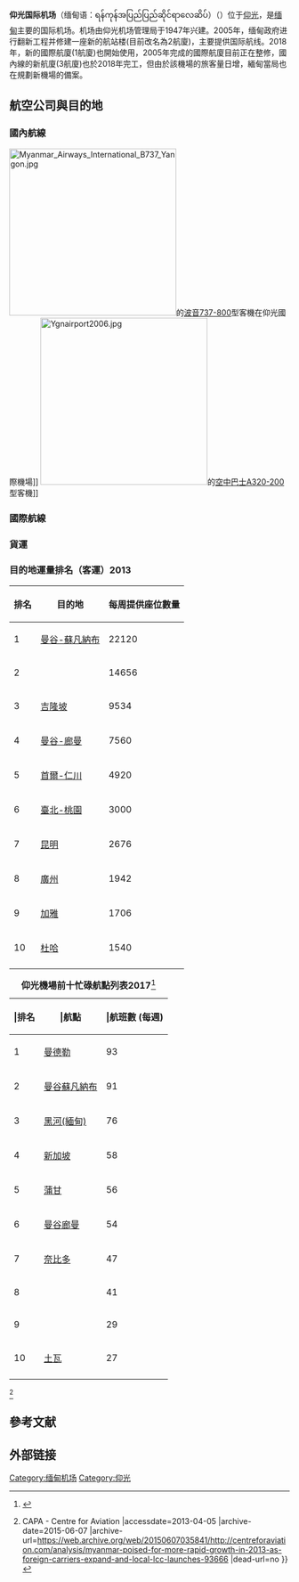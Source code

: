 {{多個問題|
{{expand language|1=en|page=|time=2019-09-10T16:26:48+00:00}}
{{prose|time=2019-09-10T16:26:48+00:00}}
{{refimprove|time=2019-09-10T16:26:48+00:00}}
}}
{{Infobox airport
| name             = 仰光国际机场<br>ရန်ကုန်အပြည်ပြည်ဆိုင်ရာလေဆိပ်
| image            = Yangon Airport T1.jpg
| image-width      = 300
| type             = 民用
| owner            = 缅甸政府
| operator         = 仰光机场有限公司
| opened           = 1947年
| location         = {{緬甸}}[[仰光|仰光]]
| hub              = * [[緬甸國家航空|緬甸國家航空]]
* [[緬甸國際航空|緬甸國際航空]]
* [[曼德勒航空|曼德勒航空]]
* [[仰光航空|仰光航空]]
* {{link-en|KBZ航空|Air KBZ}}
* {{link-en|亞洲之翼航空|Asian Wings Airways}}
* {{link-en|金緬航空|Golden Myanmar Airlines}}
| distance_to_city = 19公里
| IATA             = RGN
| ICAO             = VYYY
| elevation-f      = 109
| elevation-m      = 33
| coordinates      = {{coord|16|54|26|N|96|07|59|E|type:airport}}
| r1-number        = 03/21
| r1-length-f      = 11,201
| r1-length-m      = 3,414
| r1-surface       = 沥青
| stat-year        = 2017
| stat1-header     = 客運量
| stat1-data       = 5,916,597 {{increase}}
| stat2-header     = 國際旅客
| stat2-data       = 3,930,590 {{increase}}
| website          = [http://yangonairport.aero yangonairport.aero]
}}
'''仰光国际机场'''（缅甸语：ရန်ကုန်အပြည်ပြည်ဆိုင်ရာလေဆိပ်）（{{airport codes|RGN|VYYY}}）位于[[仰光|仰光]]，是[[缅甸|缅甸]]主要的国际机场。机场由仰光机场管理局于1947年兴建。2005年，缅甸政府进行翻新工程并修建一座新的航站楼(目前改名為2航廈)，主要提供国际航线。2018年，新的國際航廈(1航廈)也開始使用，2005年完成的國際航廈目前正在整修，國內線的新航廈(3航廈)也於2018年完工，但由於該機場的旅客量日增，緬甸當局也在規劃新機場的備案。

== 航空公司與目的地 ==
=== 國內航線 ===
[[File:Myanmar_Airways_International_B737_Yangon.jpg|300px]]的[[波音737|波音737-800]]型客機在仰光國際機場]]
[[File:Ygnairport2006.jpg|300px]]的[[空中巴士A320-200|空中巴士A320-200]]型客機]]
{{Airport-dest-list
|{{nowrap|{{flagicon|Burma}} [[緬甸國際航空|緬甸國際航空]]}}|[[曼德勒國際機場|曼德勒]]
|{{flagicon|Burma}} [[緬甸國家航空|緬甸國家航空]]|[[奈比多國際機場|奈比多]]、[[曼德勒國際機場|曼德勒]]、{{link-en|蒲甘|Nyaung U Airport}}、[[土瓦機場|土瓦]]、{{link-en|黑河|Heho Airport}}、{{link-en|高當|Kawthaung Airport}}、{{link-en|皎漂|Kyaukpyu Airport}}、{{link-en|Hkamti|Khamti Airport}}、[[景棟機場|景棟]]、{{link-en|壘固|Loikaw Airport}}、[[臘戍機場|臘戍]]、{{link-en|毛淡棉|Mawlamyine Airport}}、[[丹老機場|丹老]]、{{link-en|密支那|Myitkyina Airport}}、{{link-en|勃生|Pathein Airport}}、[[葡萄機場|葡萄縣]]、{{link-en|實兌|Sittwe Airport}}、{{link-en|大其力|Tachilek Airport}}、{{link-en|額不里海灘|Thandwe Airport}}
|{{flagicon|Burma}} [[曼德勒航空|曼德勒航空]]|[[曼德勒國際機場|曼德勒]]、{{link-en|大其力|Tachilek Airport}}
|{{flagicon|Burma}} {{link-en|KBZ航空|Air KBZ}}|[[奈比多國際機場|奈比多]]、[[曼德勒國際機場|曼德勒]]、{{link-en|蒲甘|Nyaung U Airport}}、[[土瓦機場|土瓦]]、{{link-en|黑河|Heho Airport}}、{{link-en|吉靈廟|Kalaymyo Airport}}、{{link-en|高當|Kawthaung Airport}}、[[景棟機場|景棟]]、[[臘戍機場|臘戍]]、{{link-en|密支那|Myitkyina Airport}}、{{link-en|實兌|Sittwe Airport}}、{{link-en|額不里海灘|Thandwe Airport}}
|{{flagicon|Burma}} {{link-en|亞洲之翼航空|Asian Wings Airways}}|[[曼德勒國際機場|曼德勒]]、{{link-en|蒲甘|Nyaung U Airport}}、[[土瓦機場|土瓦]]、{{link-en|黑河|Heho Airport}}、{{link-en|高當|Kawthaung Airport}}、[[景棟機場|景棟]]、[[丹老機場|丹老]]、{{link-en|大其力|Tachilek Airport}}(航班無限期取消)<ref name="shutdown">[https://www.aerotelegraph.com/airline-sterben-in-burma aerotelegraph.com - Airlines dying in Burma] {{Wayback|url=https://www.aerotelegraph.com/airline-sterben-in-burma |date=20191224090115 }} 9 August 2018</ref>
|{{flagicon|Burma}} {{link-en|金緬航空|Golden Myanmar Airlines}}|[[奈比多國際機場|奈比多]]、[[曼德勒國際機場|曼德勒]]、{{link-en|蒲甘|Nyaung U Airport}}、{{link-en|黑河|Heho Airport}}、{{link-en|額不里海灘|Thandwe Airport}}
|{{nowrap|{{flagicon|Burma}} {{link-en|緬甸仰達篷航空|Mann Yadanarpon Airlines}}}}|[[曼德勒國際機場|曼德勒]]、{{link-en|蒲甘|Nyaung U Airport}}、{{link-en|黑河|Heho Airport}}、{{link-en|額不里海灘|Thandwe Airport}}、[[景棟機場|景棟]]、{{link-en|大其力|Tachilek Airport}}、{{link-en|密支那|Myitkyina Airport}}
|{{flagicon|Burma}}[[薩爾溫航空|薩爾溫航空]]
同於[[仰光航空|仰光航空]]|[[奈比多國際機場|奈比多]]、[[曼德勒國際機場|曼德勒]]、{{link-en|蒲甘|Nyaung U Airport}}、[[土瓦機場|土瓦]]、{{link-en|黑河|Heho Airport}}、[[景棟機場|景棟]]、[[丹老機場|丹老]]、{{link-en|密支那|Myitkyina Airport}}、{{link-en|大其力|Tachilek Airport}}
}}

=== 國際航線 ===
{{Airport-dest-list
|{{nowrap|{{flagicon|MMR}} [[緬甸國際航空|緬甸國際航空]]}}|[[內塔吉·蘇巴斯·錢德拉·鮑斯國際機場|加爾各答]]、[[蘇凡納布米機場|曼谷－蘇凡納布]]、[[新加坡樟宜機場|新加坡]]、[[廣州白雲國際機場|廣州]]、[[南京祿口國際機場|南京]]、[[寧波櫟社國際機場|寧波]]、[[仁川國際機場|首爾]]<br>'''季節性：'''[[加雅機場|加雅]]
|{{flagicon|Burma}} [[緬甸國家航空|緬甸國家航空]]|[[蘇凡納布米機場|曼谷－蘇凡納布]]、[[清邁國際機場|清邁]]、[[新加坡樟宜機場|新加坡]]、[[香港國際機場|香港]]、[[成都雙流國際機場|成都]]<br>'''季節性包機：'''[[加雅機場|加雅]]
|{{flagicon|IND}} [[印度航空|印度航空]]|[[英迪拉·甘地國際機場|德里]]、[[加雅機場|加雅]]
|{{flagicon|IND}} [[靛藍航空|靛藍航空]]|[[內塔吉·蘇巴斯·錢德拉·鮑斯國際機場|加爾各答]]
|{{flagicon|THA}} [[泰國國際航空|泰國國際航空]]|[[蘇凡納布米機場|曼谷-蘇凡納布]]
|{{flagicon|THA}} [[泰國微笑航空|泰國微笑航空]]|[[蘇凡納布米機場|曼谷-蘇凡納布]]
|{{flagicon|THA}} [[曼谷航空|曼谷航空]]|[[蘇凡納布米機場|曼谷-蘇凡納布]]、[[清邁國際機場|清邁]]、[[普吉國際機場|普吉島]]
|{{flagicon|THA}} [[皇雀航空|皇雀航空]]|[[廊曼國際機場|曼谷-廊曼]]
|{{flagicon|THA}} [[泰國亞洲航空|泰國亞洲航空]]|[[廊曼國際機場|曼谷-廊曼]]
|{{flagicon|THA}} [[泰國獅子航空|泰國獅子航空]]|[[廊曼國際機場|曼谷-廊曼]]
|{{flagicon|MYS}} [[馬來西亞航空|馬來西亞航空]]|[[吉隆坡國際機場|吉隆坡]]
|{{flagicon|MYS}} [[亞洲航空|亞洲航空]]|[[吉隆坡國際機場|吉隆坡]]
|{{flagicon|MYS}} [[馬印航空|馬印航空]]|[[吉隆坡國際機場|吉隆坡]]
|{{flagicon|SGP}} [[新加坡航空|新加坡航空]]|[[新加坡樟宜機場|新加坡]]
|{{flagicon|SGP}} [[勝安航空|勝安航空]]|[[新加坡樟宜機場|新加坡]]
|{{flagicon|SGP}} [[捷星航空|捷星航空]]|[[新加坡樟宜機場|新加坡]]
|{{nowrap|{{flagicon|KHM}} [[柬埔寨景成国际航空|柬埔寨景成国际航空]]}}|[[金邊國際機場|金邊]]
|{{flagicon|VNM}} [[越南航空|越南航空]]|[[內排國際機場|河内]]、[[新山一國際機場|胡志明市]]
|{{flagicon|VNM}} [[越捷航空|越捷航空]]|[[內排國際機場|河内]]
|{{flagicon|CHN}} [[中國國際航空|中國國際航空]]|[[北京首都國際機場|北京-首都]]
|{{flagicon|CHN}} [[中國東方航空|中國東方航空]]|[[上海浦東國際機場|上海-浦東]]、[[廣州白雲國際機場|廣州]]、[[昆明長水國際機場|昆明]]、[[南寧吳圩國際機場|南寧]]、[[武漢天河國際機場|武漢]]
|{{flagicon|CHN}} [[中國南方航空|中國南方航空]]|[[廣州白雲國際機場|廣州]]、[[深圳寶安國際機場|深圳]]
|{{flagicon|CHN}} [[海南航空|海南航空]]|[[重庆江北国际机场|重庆]]
|{{flagicon|CHN}} [[四川航空|四川航空]]|[[成都雙流國際機場|成都]]、[[西安咸陽國際機場|西安]]
|{{flagicon|CHN}} [[廈門航空|廈門航空]]|[[廈門高崎國際機場|廈門]]
|{{flagicon|CHN}} [[青島航空|青島航空]]|[[寧波櫟社國際機場|寧波]]
|{{flagicon|CHN}} [[昆明航空|昆明航空]]|[[昆明長水國際機場|昆明]]
|{{flagicon|CHN}} [[春秋航空|春秋航空]]|[[上海浦東國際機場|上海-浦東]]
|{{flagicon|HKG}} [[国泰港龙航空|国泰港龙航空]]|[[香港國際機場|香港]]
|{{flagicon|TWN}} [[中華航空|中華航空]]|[[臺灣桃園國際機場|臺北-桃園]]
|{{flagicon|KOR}} [[大韓航空|大韓航空]]|[[仁川國際機場|首爾-仁川]]
|{{flagicon|JPN}} [[全日本空輸|全日本空輸]]|[[成田國際機場|東京-成田]]
|{{flagicon|QAT}} [[卡塔爾航空|卡塔爾航空]]|[[哈馬德國際機場|杜哈]]
|{{flagicon|ARE}} [[杜拜航空|杜拜航空]]|[[杜拜國際機場|杜拜]]、[[喀比國際機場|喀比]]
|{{flagicon|ITA}} [[勒奥斯航空|勒奥斯航空]]|'''季節性：'''[[米蘭-馬爾彭薩機場|米蘭-馬爾彭薩]]、[[富國機場|富國島]]
|}}

===貨運===
{{Airport-dest-list
|{{flagicon|QAT}} [[卡塔爾航空|卡塔爾航空貨運]]|[[哈馬德國際機場|杜哈]]
|}}
=== 目的地運量排名（客運）2013 ===
{| class="Top destinations;14-20 January 2013"
|-
! 排名 !! 目的地 !! 每周提供座位數量
|-
| 1 || {{Flag|Thailand}} [[曼谷|曼谷-蘇凡納布]] || 22120
|-
| 2 || {{Flag|Singapore}} || 14656
|-
| 3 || {{Flag|Malaysia}} [[吉隆坡|吉隆坡]] || 9534
|-
| 4 || {{Flag|Thailand}} [[曼谷|曼谷-廊曼]] || 7560
|-
| 5 || {{Flag|South Korea}} [[首爾|首爾-仁川]] || 4920
|-
| 6 || {{Flag|ROC}} [[臺北|臺北-桃園]] || 3000
|-
| 7 || {{PRC}} [[昆明|昆明]] || 2676
|-
| 8 || {{PRC}} [[廣州|廣州]] || 1942
|-
| 9 || {{Flag|India}} [[加雅|加雅]] || 1706
|-
| 10 || {{Flag|Qatar}} [[杜哈|杜哈]] || 1540
|-
|}
{| class="wikitable sortable" style="font-size:89%; align=center;"
|+ '''仰光機場前十忙碌航點列表2017'''<ref>{{cite web|url=https://www.flightradar24.com/data/airports/rgn|title=Flightradar24.com - Live flight tracker!|first=|last=Flightradar24|website=Flightradar24|accessdate=2019-06-23|archive-date=2019-06-23|archive-url=https://web.archive.org/web/20190623094606/https://www.flightradar24.com/data/airports/rgn|dead-url=no}}</ref>
|- style="background:darkgrey;"
! |排名|| |航點|| |航班數 (每週)
|-
|1
|{{flagicon|緬甸}} [[曼德勒國際機場|曼德勒]]
|93
|-
|2
|{{flagicon|泰國}} [[蘇凡納布國際機場|曼谷蘇凡納布]]
|91
|-
|3
|{{flagicon|緬甸}} [[黑河機場|黑河(緬甸)]]
|76
|-
|4
|{{flagicon|新加坡}} [[樟宜機場|新加坡]]
|58
|-
|5
|{{flagicon|緬甸}} [[蒲甘|蒲甘]]
|56
|-
|6
|{{flagicon|泰國}} [[廊曼國際機場|曼谷廊曼]]
|54
|-
|7
|{{flagicon|緬甸}} [[奈比多國際機場|奈比多]]
|47
|-
|8
|{{flagicon|緬甸}} {{link-en|實兌機場|Sittwe Airport}}
|41
|-
|9
|{{flagicon|緬甸}} {{link-en|額不里海灘|Thandwe Airport}} 
|29
|-
|10
|{{flagicon|緬甸}} [[土瓦機場|土瓦]]
|27
|-
|}

<ref>{{Cite web |url=http://centreforaviation.com/analysis/myanmar-poised-for-more-rapid-growth-in-2013-as-foreign-carriers-expand-and-local-lcc-launches-93666 |title=Myanmar poised for more rapid growth in 2013 as foreign carriers expand and local LCC launches {{!}} CAPA - Centre for Aviation<!-- Bot generated title --> |accessdate=2013-04-05 |archive-date=2015-06-07 |archive-url=https://web.archive.org/web/20150607035841/http://centreforaviation.com/analysis/myanmar-poised-for-more-rapid-growth-in-2013-as-foreign-carriers-expand-and-local-lcc-launches-93666 |dead-url=no }}</ref>

==參考文献==
{{Reflist}}

==外部链接==
{{Portal|东南亚|航空}}
[[Category:缅甸机场|Category:缅甸机场]]
[[Category:仰光|Category:仰光]]